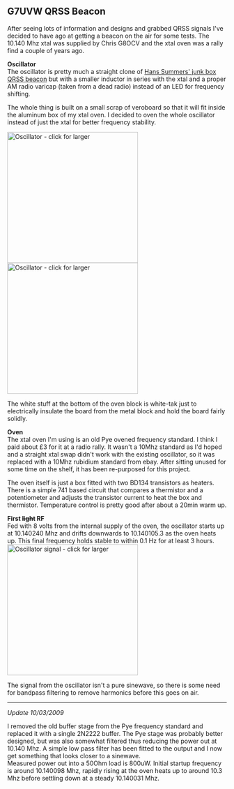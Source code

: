 == G7UVW QRSS Beacon ==
After seeing lots of information and designs and grabbed QRSS signals I've decided to have ago at getting a beacon on the air for some tests. The 10.140 Mhz xtal was supplied by Chris G8OCV and the xtal oven was a rally find a couple of years ago.

'''Oscillator'''<br/>
The oscillator is pretty much a straight clone of [http://www.hanssummers.com/radio/qrssjb/phase1/index.htm Hans Summers' junk box QRSS beacon] but with a smaller inductor in series with the xtal and a proper AM radio varicap (taken from a dead radio) instead of an LED for frequency shifting.

The whole thing is built on a small scrap of veroboard so that it will fit inside the aluminum box of my xtal oven.  I decided to oven the whole oscillator instead of just the xtal for better frequency stability.

[[Image: Qrss-osc-board.jpg|300px|Oscillator - click for larger]] [[Image: Qrss-osc-board-oven.jpg|300px|Oscillator - click for larger]]

The white stuff at the bottom of the oven block is white-tak just to electrically insulate the board from the metal block and hold the board fairly solidly.

'''Oven'''<br/>
The xtal oven I'm using is an old Pye ovened frequency standard. I think I paid about £3 for it at a radio rally. It wasn't a 10Mhz standard as I'd hoped and a straight xtal swap didn't work with the existing oscillator, so it was replaced with a 10Mhz rubidium standard from ebay. After sitting unused for some time on the shelf, it has been re-purposed for this project.

The oven itself is just a box fitted with two BD134 transistors as heaters. There is a simple 741 based circuit that compares a thermistor and a potentiometer and adjusts the transistor current to heat the box and thermistor. Temperature control is pretty good after about a 20min warm up.

'''First <strike>light</strike> RF'''<br/>

Fed with 8 volts from the internal supply of the oven, the oscillator starts up at 10.140240 Mhz and drifts downwards to 10.140105.3 as the oven heats up. This final frequency holds stable to within 0.1 Hz for at least 3 hours.<br/>
[[Image: Qrss-first-rf.jpg|300px|Oscillator signal - click for larger]]

The signal from the oscillator isn't a pure sinewave, so there is some need for bandpass filtering to remove harmonics before this goes on air.

----

''Update 10/03/2009''

I removed the old buffer stage from the Pye frequency standard and replaced it with a single 2N2222 buffer. The Pye stage was probably better designed, but was also somewhat filtered thus reducing the power out at 10.140 Mhz.  A simple low pass filter has been fitted to the output and I now get something that looks closer to a sinewave.<br/>

Measured power out into a 50Ohm load is 800uW. Initial startup frequency is around 10.140098 Mhz, rapidly rising at the oven heats up to around 10.3 Mhz before settling down at a steady 10.140031 Mhz.